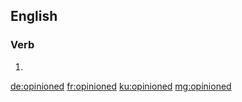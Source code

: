==English==

===Verb===
{{head|en|verb form}}

# {{en-past of|opinion}}

[[de:opinioned]]
[[fr:opinioned]]
[[ku:opinioned]]
[[mg:opinioned]]